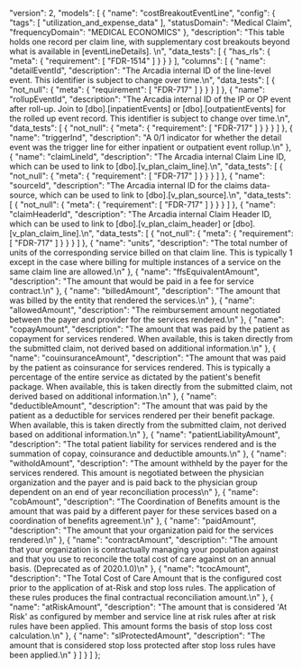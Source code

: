   "version": 2,
  "models": [
    {
      "name": "costBreakoutEventLine",
      "config": {
        "tags": [
          "utilization_and_expense_data"
        ],
        "statusDomain": "Medical Claim",
        "frequencyDomain": "MEDICAL ECONOMICS"
      },
      "description": "This table holds one record per claim line, with supplementary cost breakouts beyond what is available in [eventLineDetails]. \n",
      "data_tests": [
        {
          "has_rls": {
            "meta": {
              "requirement": [
                "FDR-1514"
              ]
            }
          }
        }
      ],
      "columns": [
        {
          "name": "detailEventId",
          "description": "The Arcadia internal ID of the line-level event. This identifier is subject to change over time.\n",
          "data_tests": [
            {
              "not_null": {
                "meta": {
                  "requirement": [
                    "FDR-717"
                  ]
                }
              }
            }
          ]
        },
        {
          "name": "rollupEventId",
          "description": "The Arcadia internal ID of the IP or OP event after roll-up. Join to [dbo].[inpatientEvents] or [dbo].[outpatientEvents] for the rolled up event record. This identifier is subject to change over time.\n",
          "data_tests": [
            {
              "not_null": {
                "meta": {
                  "requirement": [
                    "FDR-717"
                  ]
                }
              }
            }
          ]
        },
        {
          "name": "triggerInd",
          "description": "A 0/1 indicator for whether the detail event was the trigger line for either inpatient or outpatient event rollup.\n"
        },
        {
          "name": "claimLineId",
          "description": "The Arcadia internal Claim Line ID, which can be used to link to [dbo].[v_plan_claim_line].\n",
          "data_tests": [
            {
              "not_null": {
                "meta": {
                  "requirement": [
                    "FDR-717"
                  ]
                }
              }
            }
          ]
        },
        {
          "name": "sourceId",
          "description": "The Arcadia internal ID for the claims data-source, which can be used to link to [dbo].[v_plan_source].\n",
          "data_tests": [
            {
              "not_null": {
                "meta": {
                  "requirement": [
                    "FDR-717"
                  ]
                }
              }
            }
          ]
        },
        {
          "name": "claimHeaderId",
          "description": "The Arcadia internal Claim Header ID, which can be used to link to [dbo].[v_plan_claim_header] or [dbo].[v_plan_claim_line].\n",
          "data_tests": [
            {
              "not_null": {
                "meta": {
                  "requirement": [
                    "FDR-717"
                  ]
                }
              }
            }
          ]
        },
        {
          "name": "units",
          "description": "The total number of units of the corresponding service billed on that claim line.  This is typically 1 except in the case where billing for multiple instances of a service on the same claim line are allowed.\n"
        },
        {
          "name": "ffsEquivalentAmount",
          "description": "The amount that would be paid in a fee for service contract.\n"
        },
        {
          "name": "billedAmount",
          "description": "The amount that was billed by the entity that rendered the services.\n"
        },
        {
          "name": "allowedAmount",
          "description": "The reimbursement amount negotiated between the payer and provider for the services rendered.\n"
        },
        {
          "name": "copayAmount",
          "description": "The amount that was paid by the patient as copayment for services rendered. When available, this is taken directly from the submitted claim, not derived based on additional information.\n"
        },
        {
          "name": "couinsuranceAmount",
          "description": "The amount that was paid by the patient as coinsurance for services rendered. This is typically a percentage of the entire service as dictated by the patient's benefit package. When available, this is taken directly from the submitted claim, not derived based on additional information.\n"
        },
        {
          "name": "deductibleAmount",
          "description": "The amount that was paid by the patient as a deductible for services rendered per their benefit package. When available, this is taken directly from the submitted claim, not derived based on additional information.\n"
        },
        {
          "name": "patientLiabilityAmount",
          "description": "The total patient liability for services rendered and is the summation of copay, coinsurance and deductible amounts.\n"
        },
        {
          "name": "witholdAmount",
          "description": "The amount withheld by the payer for the services rendered. This amount is negotiated between the physician organization and the payer and is paid back to the physician group dependent on an end of year reconciliation process\n"
        },
        {
          "name": "cobAmount",
          "description": "The Coordination of Benefits amount is the amount that was paid by a different payer for these services based on a coordination of benefits agreement.\n"
        },
        {
          "name": "paidAmount",
          "description": "The amount that your organization paid for the services rendered.\n"
        },
        {
          "name": "contractAmount",
          "description": "The amount that your organization is contractually managing your population against and that you use to reconcile the total cost of care against on an annual basis. (Deprecated as of 2020.1.0)\n"
        },
        {
          "name": "tcocAmount",
          "description": "The Total Cost of Care Amount that is the configured cost prior to the application of at-Risk and stop loss rules. The application of these rules produces the final contractual reconciliation amount.\n"
        },
        {
          "name": "atRiskAmount",
          "description": "The amount that is considered 'At Risk' as configured by member and service line at risk rules after at risk rules have been applied. This amount forms the basis of stop loss cost calculation.\n"
        },
        {
          "name": "slProtectedAmount",
          "description": "The amount that is considered stop loss protected after stop loss rules have been applied.\n"
        }
      ]
    }
  ]
};
